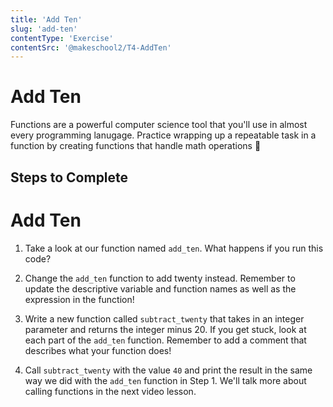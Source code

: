 ```yaml
---
title: 'Add Ten'
slug: 'add-ten'
contentType: 'Exercise'
contentSrc: '@makeschool2/T4-AddTen'
---
```


# Add Ten

Functions are a powerful computer science tool that you'll use in almost every programming lanugage. Practice wrapping up a repeatable task in a function by creating functions that handle math operations :1234:

## Steps to Complete

# Add Ten

1. Take a look at our function named `add_ten`. What happens if you run this code?

2. Change the `add_ten` function to add twenty instead. Remember to update the descriptive variable and function names as well as the expression in the function!

3. Write a new function called `subtract_twenty` that takes in an integer parameter and returns the integer minus 20. If you get stuck, look at each part of the `add_ten` function. Remember to add a comment that describes what your function does!

4. Call `subtract_twenty` with the value `40` and print the result in the same way we did with the `add_ten` function in Step 1. We'll talk more about calling functions in the next video lesson.